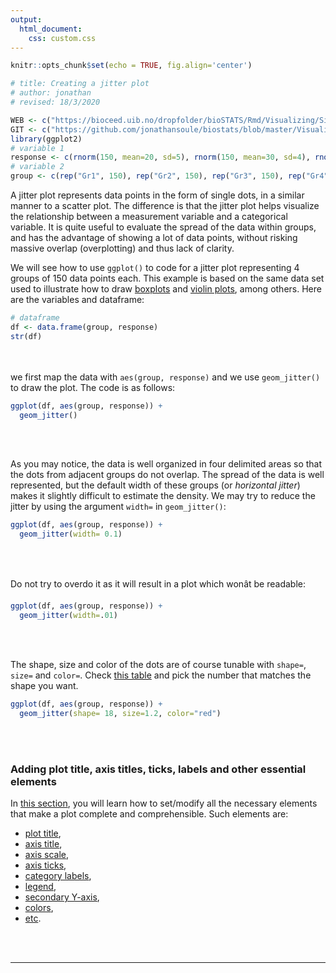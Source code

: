 ```yaml
---
output:
  html_document:
    css: custom.css
--- 
```


```r
knitr::opts_chunk$set(echo = TRUE, fig.align='center')

# title: Creating a jitter plot
# author: jonathan
# revised: 18/3/2020 

WEB <- c("https://bioceed.uib.no/dropfolder/bioSTATS/Rmd/Visualizing/Simple/jitter-plot.html")
GIT <- c("https://github.com/jonathansoule/biostats/blob/master/Visualizing/Simple/jitter-plot.Rmd")
library(ggplot2)
# variable 1
response <- c(rnorm(150, mean=20, sd=5), rnorm(150, mean=30, sd=4), rnorm(150, mean=15, 3), rnorm(150, mean=40, sd=5)) 
# variable 2
group <- c(rep("Gr1", 150), rep("Gr2", 150), rep("Gr3", 150), rep("Gr4", 150))
```
A jitter plot represents data points in the form of single dots, in a similar manner to a scatter plot. The difference is that the jitter plot helps visualize the relationship between a measurement variable and a categorical variable. It is quite useful to evaluate the spread of the data within groups, and has the advantage of showing a lot of data points, without risking massive overlap (overplotting) and thus lack of clarity.

We will see how to use `ggplot()` to code for a jitter plot representing 4 groups of 150 data points each. This example is based on the same data set used to illustrate how to draw [boxplots](https://biostats.w.uib.no/creating-a-multiple-boxplot/){target="_blank"} and [violin plots](https://biostats.w.uib.no/creating-a-violin-plot/){target="_blank"}, among others. Here are the variables and dataframe:
```r
# dataframe
df <- data.frame(group, response)
str(df)
```
<br/><br/>
we first map the data with `aes(group, response)` and we use `geom_jitter()` to draw the plot. The code is as follows:
```r
ggplot(df, aes(group, response)) +     
  geom_jitter()
```
<br/><br/>

As you may notice, the data is well organized in four delimited areas so that the dots from adjacent groups do not overlap. The spread of the data is well represented, but the default width of these groups (or *horizontal jitter*) makes it slightly difficult to estimate the density. We may try to reduce the jitter by using the argument `width=` in `geom_jitter()`:
```r
ggplot(df, aes(group, response)) +     
  geom_jitter(width= 0.1)                  
```
<br/><br/>

Do not try to overdo it as it will result in a plot which wonât be readable:
```r
ggplot(df, aes(group, response)) + 
  geom_jitter(width=.01)       
```
<br/><br/>

The shape, size and color of the dots are of course tunable with `shape=`, `size=` and `color=`. Check [this table](https://www.statmethods.net/advgraphs/images/points.png){target="_blank"} and pick the number that matches the shape you want.
```r
ggplot(df, aes(group, response)) + 
  geom_jitter(shape= 18, size=1.2, color="red")        
```
<br/><br/>

### Adding plot title, axis titles, ticks, labels and other essential elements

In [this section](https://biostats.w.uib.no/topics/data-visualization-with-ggplot2/essential-elements/){target="_blank"}, you will learn how to set/modify all the necessary elements that make a plot complete and comprehensible. Such elements are:

+ [plot title](https://biostats.w.uib.no/title/){target="_blank"}, 
+ [axis title](https://biostats.w.uib.no/axis-titles/){target="_blank"},
+ [axis scale](https://biostats.w.uib.no/axis-scale/){target="_blank"},
+ [axis ticks](https://biostats.w.uib.no/axis-ticks/){target="_blank"},
+ [category labels](https://biostats.w.uib.no/category-labels/){target="_blank"},
+ [legend](https://biostats.w.uib.no/legend/){target="_blank"},
+ [secondary Y-axis](https://biostats.w.uib.no/secondary-y-axis/){target="_blank"},
+ [colors](https://biostats.w.uib.no/choosing-colors-for-your-plot/){target="_blank"},
+ [etc](https://biostats.w.uib.no/topics/data-visualization-with-ggplot2/essential-elements/){target="_blank"}.

<br/><br/>

***
<!-- UNCOMMENT TO ACTIVATE
Get the Rmarkdown file corresponding to this page on [GitHub](`r GIT`){target="_blank"}.
-->
